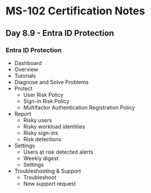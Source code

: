 # MS-102 Certification Notes
## Day 8.9 - Entra ID Protection

### Entra ID Protection
* Dashboard
* Overview
* Tutorials
* Diagnose and Solve Problems
* Protect
	* User Risk Policy
	* Sign-in Risk Policy
	* Multifactor Authentication Registration Policy
* Report
	* Risky users
	* Risky workload identities
	* Risky sign-ins
	* Risk detections
* Settings
	* Users at risk detected alerts
	* Weekly digest
	* Settings
* Troubleshooting & Support
	* Troubleshoot
	* New support request
